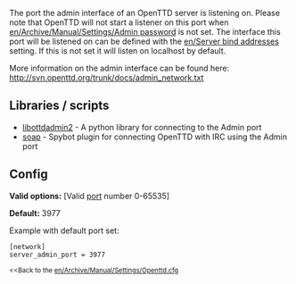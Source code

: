 The port the admin interface of an OpenTTD server is listening on. Please note that OpenTTD will not start a listener on this port when [[en/Archive/Manual/Settings/Admin password]] is not set.
The interface this port will be listened on can be defined with the [[en/Server bind addresses]] setting. If this is not set it will listen on localhost by default.

More information on the admin interface can be found here: http://svn.openttd.org/trunk/docs/admin_network.txt

== Libraries / scripts ==
* [https://github.com/Xaroth/libottdadmin2 libottdadmin2] - A python library for connecting to the Admin port
* [https://dev.openttdcoop.org/projects/soap soap] - Spybot plugin for connecting OpenTTD with IRC using the Admin port

== Config ==
'''Valid options:''' [Valid [http://en.wikipedia.org/wiki/Port_(computer_networking) port] number 0-65535]

'''Default:''' 3977

Example with default port set:
<pre>
[network]
server_admin_port = 3977
</pre>

<small><<Back to the [[en/Archive/Manual/Settings/Openttd.cfg]]</small>